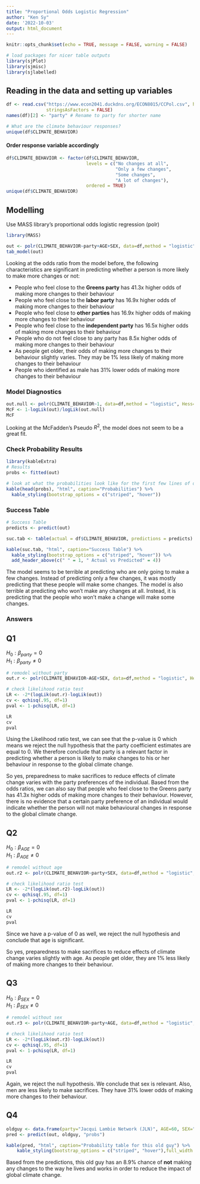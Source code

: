 ```yaml
---
title: "Proportional Odds Logistic Regression"
author: "Ken Sy"
date: '2022-10-03'
output: html_document
---
```


```r
knitr::opts_chunk$set(echo = TRUE, message = FALSE, warning = FALSE)
```

```r
# load packages for nicer table outputs
library(sjPlot)
library(sjmisc)
library(sjlabelled)
```


## Reading in the data and setting up variables
```r
df <- read.csv("https://www.econ2041.duckdns.org/ECON8015/CCPol.csv", header = TRUE, 
               stringsAsFactors = FALSE)
names(df)[2] <- "party" # Rename to party for shorter name
```

```r
# What are the climate behaviour responses?
unique(df$CLIMATE_BEHAVIOR)
```
#### Order response variable accordingly
```r
df$CLIMATE_BEHAVIOR <- factor(df$CLIMATE_BEHAVIOR, 
                              levels = c("No changes at all",
                                         "Only a few changes",
                                         "Some changes",
                                         "A lot of changes"),
                              ordered = TRUE)
unique(df$CLIMATE_BEHAVIOR)
```
## Modelling
Use MASS library's proportional odds logistic regression (polr)

```r
library(MASS)

out <- polr(CLIMATE_BEHAVIOR~party+AGE+SEX, data=df,method = "logistic", Hess=TRUE)
tab_model(out)
```

\newline

Looking at the odds ratio from the model before, the following characteristics are significant in predicting whether a person is more likely to make more changes or not:  

* People who feel close to the __Greens party__ has 41.3x higher odds of making more changes to their behaviour  
* People who feel close to the __labor party__ has 16.9x higher odds of making more changes to their behaviour  
* People who feel close to __other parties__ has 16.9x higher odds of making more changes to their behaviour  
* People who feel close to the __independent party__ has 16.5x higher odds of making more changes to their behaviour  
* People who do not feel close to any party has 8.5x higher odds of making more changes to their behaviour  
* As people get older, their odds of making more changes to their behaviour slightly varies. They may be 1% less likely of making more changes to their behaviour  
* People who identified as male has 31% lower odds of making more changes to their behaviour   


### Model Diagnostics
```r
out.null <- polr(CLIMATE_BEHAVIOR~1, data=df,method = "logistic", Hess=TRUE)
McF <- 1-logLik(out)/logLik(out.null)
McF
```
Looking at the McFadden's Pseudo $R^2$, the model does not seem to be a great fit.

### Check Probability Results
```r
library(kableExtra)
# Results
probs <- fitted(out)

# look at what the probabilities look like for the first few lines of data
kable(head(probs), "html", caption="Probabilities") %>%
  kable_styling(bootstrap_options = c("striped", "hover"))
```
### Success Table
```r
# Success Table
predicts <- predict(out)

suc.tab <- table(actual = df$CLIMATE_BEHAVIOR, predictions = predicts)

kable(suc.tab, "html", caption="Success Table") %>%
  kable_styling(bootstrap_options = c("striped", "hover")) %>%
  add_header_above(c(" " = 1, " Actual vs Predicted" = 4))
```

The model seems to be terrible at predicting who are only going to make a few changes. Instead of predicting only a few changes, it was mostly predicting that these people will make some changes. The model is also terrible at predicting who won't make any changes at all. Instead, it is predicting that the people who won't make a change will make some changes.

### Answers

\newline  
\newline
## Q1

$H_0: \beta_{party} = 0$  
$H_1: \beta_{party} \neq 0$

```r
# remodel without party
out.r <- polr(CLIMATE_BEHAVIOR~AGE+SEX, data=df,method = "logistic", Hess=TRUE)

# check likelihood ratio test
LR <- -2*(logLik(out.r)-logLik(out))
cv <- qchisq(.95, df=1)
pval <- 1-pchisq(LR, df=1)

LR
cv
pval
```

Using the Likelihood ratio test, we can see that the p-value is 0 which means we reject the null hypothesis that the party coefficient estimates are equal to 0. We therefore conclude that party is a relevant factor in predicting whether a person is likely to make changes to his or her behaviour in response to the global climate change.

So yes, preparedness to make sacrifices to reduce effects of climate change varies with the party preferences of the individual. Based from the odds ratios, we can also say that people who feel close to the Greens party has 41.3x higher odds of making more changes to their behaviour. However, there is no evidence that a certain party preference of an individual would indicate whether the person will not make behavioural changes in response to the global climate change.  

\newline
## Q2

$H_0: \beta_{AGE} = 0$  
$H_1: \beta_{AGE} \neq 0$  

```r
# remodel without age
out.r2 <- polr(CLIMATE_BEHAVIOR~party+SEX, data=df,method = "logistic", Hess=TRUE)

# check likelihood ratio test
LR <- -2*(logLik(out.r2)-logLik(out))
cv <- qchisq(.95, df=1)
pval <- 1-pchisq(LR, df=1)

LR
cv
pval
```
  
Since we have a p-value of 0 as well, we reject the null hypothesis and conclude that age is significant. 

So yes, preparedness to make sacrifices to reduce effects of climate change varies slightly with age. As people get older, they are 1% less likely of making more changes to their behaviour.  

\newline


## Q3


$H_0: \beta_{SEX} = 0$  
$H_1: \beta_{SEX} \neq 0$  

```r
# remodel without sex
out.r3 <- polr(CLIMATE_BEHAVIOR~party+AGE, data=df,method = "logistic", Hess=TRUE)

# check likelihood ratio test
LR <- -2*(logLik(out.r3)-logLik(out))
cv <- qchisq(.95, df=1)
pval <- 1-pchisq(LR, df=1)

LR
cv
pval
```

Again, we reject the null hypothesis. We conclude that sex is relevant. Also, men are less likely to make sacrifices. They have 31% lower odds of making more changes to their behaviour.


## Q4

```r
oldguy <- data.frame(party="Jacqui Lambie Network (JLN)", AGE=60, SEX="Male")
pred <- predict(out, oldguy, "probs")

kable(pred, "html", caption="Probability table for this old guy") %>%
    kable_styling(bootstrap_options = c("striped", "hover"),full_width = F)
```
\newline
\newline
Based from the predictions, this old guy has an 8.9% chance of __not__ making any changes to the way he lives and works in order to reduce the impact of global climate change. 